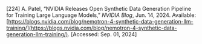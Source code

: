 \[224\]	A. Patel, “NVIDIA Releases Open Synthetic Data Generation Pipeline for Training Large Language Models,” *NVIDIA Blog*, Jun. 14, 2024\. Available: [https://blogs.nvidia.com/blog/nemotron-4-synthetic-data-generation-llm-training/](https://blogs.nvidia.com/blog/nemotron-4-synthetic-data-generation-llm-training/). \[Accessed: Sep. 01, 2024\]